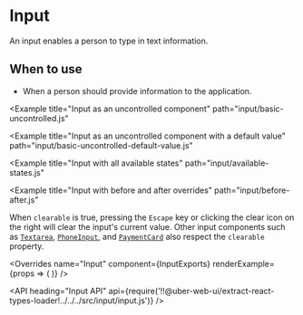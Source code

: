 <!--
Copyright (c) 2018-2019 Uber Technologies, Inc.

This source code is licensed under the MIT license found in the
LICENSE file in the root directory of this source tree.
-->





# Input

An input enables a person to type in text information.

## When to use

- When a person should provide information to the application.

<Example title="Input basic usage" path="input/basic-controlled.js">
  <BasicControlled />
</Example>

<Example
  title="Input as an uncontrolled component"
  path="input/basic-uncontrolled.js"
>
  <BasicUncontrolled />
</Example>

<Example title="Input sizes" path="input/sizes.js">
  <Sizes />
</Example>

<Example
  title="Input as an uncontrolled component with a default value"
  path="input/basic-uncontrolled-default-value.js"
>
  <BasicUncontrolledDefaultValue />
</Example>

<Example
  title="Input with all available states"
  path="input/available-states.js"
>
  <AvailableStates />
</Example>

<Example title="Input with enhancers" path="input/enhancers.js">
  <Enhancers />
</Example>

<Example
  title="Input with before and after overrides"
  path="input/before-after.js"
>
  <BeforeAfter />
</Example>

<Example title="Input mask" path="input/mask.js">
  <Mask />
</Example>

<Example title="Input with clearable" path="input/clearable.js">
  <Clearable />
</Example>

When `clearable` is true, pressing the `Escape` key or clicking the clear icon on the right will clear the input's current value.
Other input components such as [`Textarea`](/components/textarea), [`PhoneInput`](/components/phone-input), and [`PaymentCard`](/components/payment-card) also respect the `clearable` property.

<Example title="Input with overrides" path="input/overrides.js">
  <Customization />
</Example>

<Example title="Input Focus with a ref" path="input/focus.js">
  <Focus />
</Example>

<Example title="Create/Delete Tags" path="input/with-tags.js">
  <WithTags />
</Example>

<Overrides
  name="Input"
  component={InputExports}
  renderExample={props => (
    <StatefulInput
      overrides={props.overrides}
      startEnhancer="$"
      endEnhancer=".00"
      placeholder="Price"
    />
  )}
/>

<API
  heading="Input API"
  api={require('!!@uber-web-ui/extract-react-types-loader!../../../src/input/input.js')}
/>
